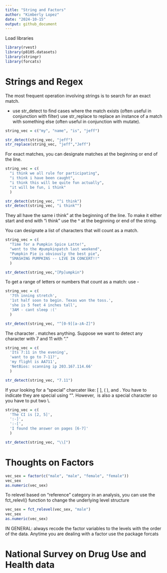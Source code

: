 ```yaml
---
title: "String and Factors"
author: "Kimberly Lopez"
date: "2024-10-15"
output: github_document
---
```

Load libraries 
```r
library(rvest)
library(p8105.datasets)
library(stringr)
library(forcats)

```

# Strings and Regex

The most frequent operation involving strings is to search for an exact match. 

- use str_detect to find cases where the match exists (often useful in conjunction with filter)
use str_replace to replace an instance of a match with something else (often useful in conjunction with mutate). 

```r
string_vec = c("my", "name", "is", "jeff")

str_detect(string_vec, "jeff")
str_replace(string_vec, "jeff","Jeff")

```

For exact matches, you can designate matches at the beginning or end of the line. 
```r
string_vec = c(
  "i think we all rule for participating",
  "i think i have been caught",
  "i think this will be quite fun actually",
  "it will be fun, i think"
  )

str_detect(string_vec, "^i think")
str_detect(string_vec, "i think^")
```

They all have the same i think" at the beginning of the line. To make it either start and end with "i think" use the ^ at the beginning or end of the string.

You can designate a list of characters that will count as a match.
```r
string_vec = c(
  "Time for a Pumpkin Spice Latte!",
  "went to the #pumpkinpatch last weekend",
  "Pumpkin Pie is obviously the best pie",
  "SMASHING PUMPKINS -- LIVE IN CONCERT!!"
  )

str_detect(string_vec,"[Pp]umpkin")
```

To get a range of letters or numbers that count as a match: use - 

```r
string_vec = c(
  '7th inning stretch',
  '1st half soon to begin. Texas won the toss.',
  'she is 5 feet 4 inches tall',
  '3AM - cant sleep :('
  )

str_detect(string_vec, "^[0-9][a-zA-Z]")
```

The character . matches anything.
Suppose we want to detect any character with 7 and 11 with "." 

```r
string_vec = c(
  'Its 7:11 in the evening',
  'want to go to 7-11?',
  'my flight is AA711',
  'NetBios: scanning ip 203.167.114.66'
  )

str_detect(string_vec, "7.11")
```

If your looking for a "special" charcater like: [ ], ( ), and . You have to indicate they are special using "\". However, \ is also a special character so you have to put two \\. 

```r
string_vec = c(
  'The CI is [2, 5]',
  ':-]',
  ':-[',
  'I found the answer on pages [6-7]'
  )

str_detect(string_vec, "\\[")

```

# Thoughts on Factors 


```r
vec_sex = factor(c("male", "male", "female", "female"))
vec_sex
as.numeric(vec_sex)
```

To relevel based on "reference" category in an analysis, you can use the fct_relevl() function to change the underlying level structure 

```r
vec_sex = fct_relevel(vec_sex, "male")
vec_sex
as.numeric(vec_sex)
```

 IN GENERAL: always recode the factor variables to the levels with the order of the data. Anytime you are dealing with a factor use the package forcats 

# National Survey on Drug Use and Health data 
